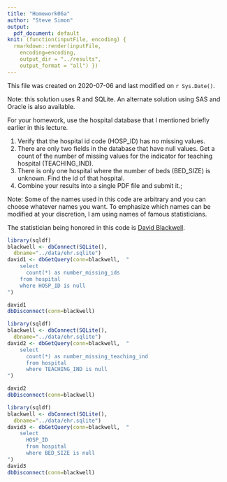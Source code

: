 ```yaml
---
title: "Homework06a"
author: "Steve Simon"
output:
  pdf_document: default
knit: (function(inputFile, encoding) {
  rmarkdown::render(inputFile, 
    encoding=encoding,
    output_dir = "../results", 
    output_format = "all") })  
---
```


This file was created on 2020-07-06 and last modified on `r Sys.Date()`.

Note: this solution uses R and SQLite. An alternate solution using SAS and Oracle is also available.

  For your homework, use the hospital database that I mentioned briefly
  earlier in this lecture.

  1. Verify that the hospital id code (HOSP_ID) has no missing values.
  2. There are only two fields in the database that have null values.
  Get a count of the number of missing values for the indicator for
  teaching hospital (TEACHING_IND).
  3. There is only one hospital where the number of beds (BED_SIZE) is
  unknown. Find the id of that hospital.
  4. Combine your results into a single PDF file and submit it.;

Note: Some of the names used in this code are arbitrary and you can choose whatever names you want. To emphasize which names can be modified at your discretion, I am using names of famous statisticians.

The statistician being honored in this code is [David Blackwell](https://en.wikipedia.org/wiki/David_Blackwell).

```r
library(sqldf)
blackwell <- dbConnect(SQLite(),
  dbname="../data/ehr.sqlite")
david1 <- dbGetQuery(conn=blackwell,  "
    select
      count(*) as number_missing_ids
    from hospital
    where HOSP_ID is null
")

david1
dbDisconnect(conn=blackwell)
```

```r
library(sqldf)
blackwell <- dbConnect(SQLite(),
  dbname="../data/ehr.sqlite")
david2 <- dbGetQuery(conn=blackwell,  "
    select
      count(*) as number_missing_teaching_ind
      from hospital
      where TEACHING_IND is null
")

david2
dbDisconnect(conn=blackwell)
```

```r
library(sqldf)
blackwell <- dbConnect(SQLite(),
  dbname="../data/ehr.sqlite")
david3 <- dbGetQuery(conn=blackwell,  "
    select
      HOSP_ID
      from hospital
      where BED_SIZE is null
")
david3
dbDisconnect(conn=blackwell)
```
